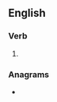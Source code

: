 ==English==

===Verb===
{{head|en|verb form}}

# {{en-past of|refile}}

===Anagrams===
* {{anagrams|en|Fiedler|Fielder|Friedel|defiler|drelfie|fielder|fliered|relifed}}